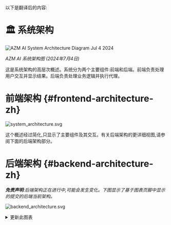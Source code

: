 以下是翻译后的内容:

# 🏛️ 系统架构

<div style={{ textAlign: 'center' }}>
  <img src="https://github.com/All-Hands-AI/AZM AI/assets/16201837/97d747e3-29d8-4ccb-8d34-6ad1adb17f38" alt="AZM AI System Architecture Diagram Jul 4 2024" />
  <p><em>AZM AI 系统架构图 (2024年7月4日)</em></p>
</div>

这是系统架构的高层次概述。系统分为两个主要组件:前端和后端。前端负责处理用户交互并显示结果。后端负责处理业务逻辑并执行代理。

# 前端架构 {#frontend-architecture-zh}

![system_architecture.svg](/img/system_architecture.svg)

这个概述经过简化,只显示了主要组件及其交互。有关后端架构的更详细视图,请参阅下面的后端架构部分。

# 后端架构 {#backend-architecture-zh}

_**免责声明**:后端架构正在进行中,可能会发生变化。下图显示了基于图表页脚中显示的提交的后端当前架构。_

![backend_architecture.svg](/img/backend_architecture.svg)

<details>
  <summary>更新此图表</summary>
  <div>
    后端架构图的生成是部分自动化的。
    该图是使用py2puml工具从代码中的类型提示生成的。然后手动审查、调整图表并导出为PNG和SVG格式。

    ## 先决条件

    - 运行可执行azm_ai的python环境
    (根据存储库根目录中README.md文件中的说明)
    - 已安装[py2puml](https://github.com/lucsorel/py2puml)

## 步骤

1.  通过从存储库的根目录运行以下命令来自动生成图表:
    `py2puml azm_ai azm_ai > docs/architecture/backend_architecture.puml`

2.  在PlantUML编辑器中打开生成的文件,例如带有PlantUML扩展的Visual Studio Code或[PlantText](https://www.planttext.com/)

3.  审查生成的PUML,并对图表进行所有必要的调整(添加缺失的部分,修复错误,改进定位)。
    _py2puml根据代码中的类型提示创建图表,因此缺失或不正确的类型提示可能导致图表不完整或不正确。_

4.  审查新图表和以前图表之间的差异,并手动检查更改是否正确。
    _确保不要删除过去手动添加到图表中且仍然相关的部分。_

5.  将用于生成图表的提交的提交哈希添加到图表页脚。

6.  将图表导出为PNG和SVG文件,并替换`docs/architecture`目录中的现有图表。这可以使用(例如[PlantText](https://www.planttext.com/))完成

  </div>
</details>
